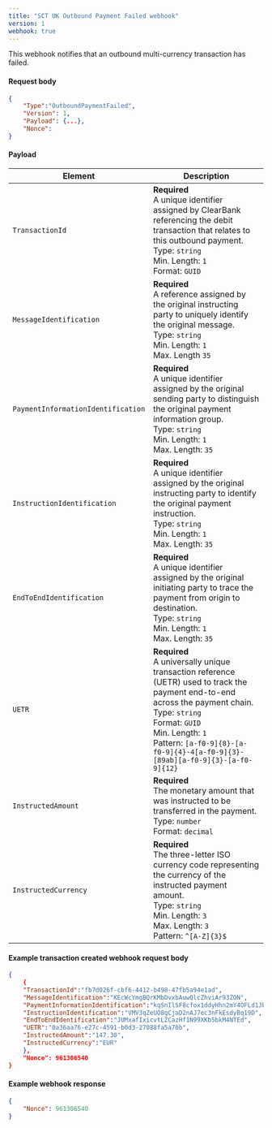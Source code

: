 ```yaml
---
title: "SCT UK Outbound Payment Failed webhook"
version: 1
webhook: true
---
```


This webhook notifies that an outbound multi-currency transaction has failed.

#### Request body

```json
{
    "Type":"OutboundPaymentFailed",
    "Version": 1,
    "Payload": {...},
    "Nonce":
}
```

#### Payload
| Element                            | Description                                                                                                                                                                                                                                                                                |
| ---------------------------------- | ------------------------------------------------------------------------------------------------------------------------------------------------------------------------------------------------------------------------------------------------------------------------------------------ |
| `TransactionId`                    | **Required**<br /> A unique identifier assigned by ClearBank referencing the debit transaction that relates to this outbound payment. <br /> Type: `string`<br /> Min. Length: `1`<br /> Format: `GUID`<br />                                                                              |
| `MessageIdentification`            | **Required**<br /> A reference assigned by the original instructing party to uniquely identify the original message. <br /> Type: `string`<br /> Min. Length: `1`<br /> Max. Length `35` <br />                                                                       |
| `PaymentInformationIdentification` | **Required**<br /> A unique identifier assigned by the original sending party to distinguish the original payment information group. <br /> Type: `string`<br /> Min. Length: `1`<br /> Max. Length: `35`<br />                                                                            |
| `InstructionIdentification`        | **Required**<br /> A unique identifier assigned by the original instructing party to identify the original payment instruction. <br /> Type: `string`<br /> Min. Length: `1`<br /> Max. Length: `35`<br />                                                                                 |
| `EndToEndIdentification`           | **Required**<br /> A unique identifier assigned by the original initiating party to trace the payment from origin to destination. <br /> Type: `string`<br />  Min. Length: `1` <br /> Max. Length: `35` <br />                                                                            |
| `UETR`                             | **Required**<br /> A universally unique transaction reference (UETR) used to track the payment end-to-end across the payment chain. <br /> Type: `string`<br /> Format: `GUID`<br /> Min. Length: `1`<br /> Pattern: `[a-f0-9]{8}-[a-f0-9]{4}-4[a-f0-9]{3}-[89ab][a-f0-9]{3}-[a-f0-9]{12}` |
| `InstructedAmount`                 | **Required**<br /> The monetary amount that was instructed to be transferred in the payment. <br /> Type: `number` <br /> Format: `decimal`<br />                                                                                                                                          |
| `InstructedCurrency`               | **Required**<br /> The three-letter ISO currency code representing the currency of the instructed payment amount. <br /> Type: `string` <br /> Min. Length: `3` <br /> Max. Length: `3` <br /> Pattern: `^[A-Z]{3}$`                                                                       |

#### Example transaction created webhook request body

```json
{
    {
    "TransactionId":"fb7d026f-cbf6-4412-b498-47fb5a94e1ad",
    "MessageIdentification":"KEcWcYmgBQrKMbDvxbAuwQlcZhviAr93ZON",
    "PaymentInformationIdentification":"kqSnIlSF8cfox1ddyHhn2mY4OFLd1JbA4ms",
    "InstructionIdentification":"VMV3qZeUO8gCjaD2nAJ7ec3nFkEsdyBq19D",
    "EndToEndIdentification":"JUMxafIxicvtLZCazHf1N99XKb5bkM4NTEd",
    "UETR":"0a36aa76-e27c-4591-b0d3-27088fa5a70b",
    "InstructedAmount":"147.30",
    "InstructedCurrency":"EUR"
    },
    "Nonce": 961306540
}
```

#### Example webhook response

```json
{
    "Nonce": 961306540
}
```
